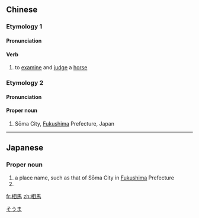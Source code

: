 {{also|相马}}
==Chinese==
{{zh-forms|s=相马}}

===Etymology 1===

====Pronunciation====
{{zh-pron
|m=xiàngmǎ
|c=soeng3 maa5
|cat=v
}}

====Verb====
{{zh-verb}}

# to [[examine]] and [[judge]] a [[horse]]

===Etymology 2===

====Pronunciation====
{{zh-pron
|m=Xiāngmǎ
|c=soeng1 maa5
|cat=pn
}}

====Proper noun====
{{zh-proper noun}}

# Sōma City, [[Fukushima]] Prefecture, Japan

----

==Japanese==
{{ja-kanjitab|そう|ま|yomi=o}}

===Proper noun===
{{ja-pos|proper|そうま}}

# a place name, such as that of Sōma City in [[Fukushima]] Prefecture
# {{surname|lang=ja|sort=そうま}}

[[Category:ja:Cities|そうま]]

[[fr:相馬]]
[[zh:相馬]]